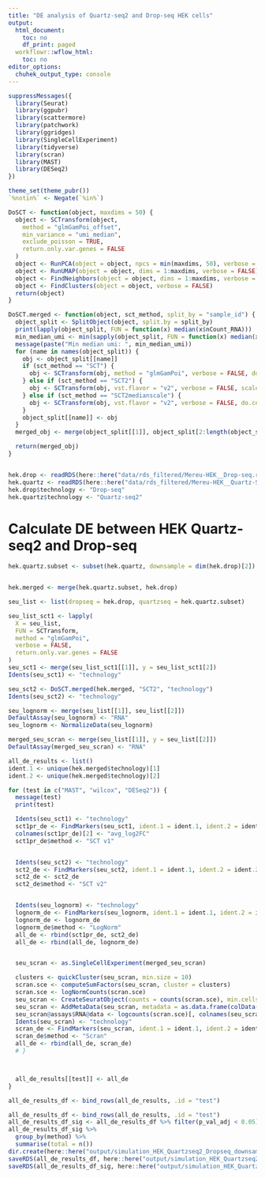 ```yaml
---
title: "DE analysis of Quartz-seq2 and Drop-seq HEK cells"
output:
  html_document:
    toc: no
    df_print: paged
  workflowr::wflow_html:
    toc: no
editor_options:
  chuhek_output_type: console
---
```


```r
suppressMessages({
  library(Seurat)
  library(ggpubr)
  library(scattermore)
  library(patchwork)
  library(ggridges)
  library(SingleCellExperiment)
  library(tidyverse)
  library(scran)
  library(MAST)
  library(DESeq2)
})

theme_set(theme_pubr())
`%notin%` <- Negate(`%in%`)
```


```r
DoSCT <- function(object, maxdims = 50) {
  object <- SCTransform(object,
    method = "glmGamPoi_offset",
    min_variance = "umi_median",
    exclude_poisson = TRUE,
    return.only.var.genes = FALSE
  )
  object <- RunPCA(object = object, npcs = min(maxdims, 50), verbose = FALSE)
  object <- RunUMAP(object = object, dims = 1:maxdims, verbose = FALSE)
  object <- FindNeighbors(object = object, dims = 1:maxdims, verbose = FALSE)
  object <- FindClusters(object = object, verbose = FALSE)
  return(object)
}

DoSCT.merged <- function(object, sct_method, split_by = "sample_id") {
  object_split <- SplitObject(object, split.by = split_by)
  print(lapply(object_split, FUN = function(x) median(x$nCount_RNA)))
  min_median_umi <- min(sapply(object_split, FUN = function(x) median(x$nCount_RNA)))
  message(paste("Min median umi: ", min_median_umi))
  for (name in names(object_split)) {
    obj <- object_split[[name]]
    if (sct_method == "SCT") {
      obj <- SCTransform(obj, method = "glmGamPoi", verbose = FALSE, do.center = FALSE, do.scale = FALSE)
    } else if (sct_method == "SCT2") {
      obj <- SCTransform(obj, vst.flavor = "v2", verbose = FALSE, scale_factor = min_median_umi, do.center = FALSE, do.scale = FALSE)
    } else if (sct_method == "SCT2medianscale") {
      obj <- SCTransform(obj, vst.flavor = "v2", verbose = FALSE, do.center = FALSE, do.scale = FALSE)
    }
    object_split[[name]] <- obj
  }
  merged_obj <- merge(object_split[[1]], object_split[2:length(object_split)])

  return(merged_obj)
}


hek.drop <- readRDS(here::here("data/rds_filtered/Mereu-HEK__Drop-seq.rds"))
hek.quartz <- readRDS(here::here("data/rds_filtered/Mereu-HEK__Quartz-Seq2.rds"))
hek.drop$technology <- "Drop-seq"
hek.quartz$technology <- "Quartz-seq2"
```


# Calculate DE between HEK Quartz-seq2 and Drop-seq

```r

hek.quartz.subset <- subset(hek.quartz, downsample = dim(hek.drop)[2])


hek.merged <- merge(hek.quartz.subset, hek.drop)
```

```r
seu_list <- list(dropseq = hek.drop, quartzseq = hek.quartz.subset)

seu_list_sct1 <- lapply(
  X = seu_list,
  FUN = SCTransform,
  method = "glmGamPoi",
  verbose = FALSE,
  return.only.var.genes = FALSE
)
seu_sct1 <- merge(seu_list_sct1[[1]], y = seu_list_sct1[2])
Idents(seu_sct1) <- "technology"

seu_sct2 <- DoSCT.merged(hek.merged, "SCT2", "technology")
Idents(seu_sct2) <- "technology"

seu_lognorm <- merge(seu_list[[1]], seu_list[[2]])
DefaultAssay(seu_lognorm) <- "RNA"
seu_lognorm <- NormalizeData(seu_lognorm)

merged_seu_scran <- merge(seu_list[[1]], y = seu_list[[2]])
DefaultAssay(merged_seu_scran) <- "RNA"
```


```r
all_de_results <- list()
ident.1 <- unique(hek.merged$technology)[1]
ident.2 <- unique(hek.merged$technology)[2]

for (test in c("MAST", "wilcox", "DESeq2")) {
  message(test)
  print(test)

  Idents(seu_sct1) <- "technology"
  sct1pr_de <- FindMarkers(seu_sct1, ident.1 = ident.1, ident.2 = ident.2, slot = "scale.data", test.use = test, logfc.threshold = 0.1)
  colnames(sct1pr_de)[2] <- "avg_log2FC"
  sct1pr_de$method <- "SCT v1"


  Idents(seu_sct2) <- "technology"
  sct2_de <- FindMarkers(seu_sct2, ident.1 = ident.1, ident.2 = ident.2, slot = "data", test.use = test, logfc.threshold = 0.1)
  sct2_de <- sct2_de
  sct2_de$method <- "SCT v2"


  Idents(seu_lognorm) <- "technology"
  lognorm_de <- FindMarkers(seu_lognorm, ident.1 = ident.1, ident.2 = ident.2, slot = "data", test.use = test, logfc.threshold = 0.1)
  lognorm_de <- lognorm_de
  lognorm_de$method <- "LogNorm"
  all_de <- rbind(sct1pr_de, sct2_de)
  all_de <- rbind(all_de, lognorm_de)


  seu_scran <- as.SingleCellExperiment(merged_seu_scran)

  clusters <- quickCluster(seu_scran, min.size = 10)
  scran.sce <- computeSumFactors(seu_scran, cluster = clusters)
  scran.sce <- logNormCounts(scran.sce)
  seu_scran <- CreateSeuratObject(counts = counts(scran.sce), min.cells = 1, min.features = 1)
  seu_scran <- AddMetaData(seu_scran, metadata = as.data.frame(colData(scran.sce)))
  seu_scran@assays$RNA@data <- logcounts(scran.sce)[, colnames(seu_scran@assays$RNA@counts)]
  Idents(seu_scran) <- "technology"
  scran_de <- FindMarkers(seu_scran, ident.1 = ident.1, ident.2 = ident.2, slot = "data", test.use = test, logfc.threshold = 0.1)
  scran_de$method <- "Scran"
  all_de <- rbind(all_de, scran_de)
  # }



  all_de_results[[test]] <- all_de
}

all_de_results_df <- bind_rows(all_de_results, .id = "test")

all_de_results_df <- bind_rows(all_de_results, .id = "test")
all_de_results_df_sig <- all_de_results_df %>% filter(p_val_adj < 0.05)
all_de_results_df_sig %>%
  group_by(method) %>%
  summarise(total = n())
dir.create(here::here("output/simulation_HEK_Quartzseq2_Dropseq_downsampling"), showWarnings = F, recursive = T)
saveRDS(all_de_results_df, here::here("output/simulation_HEK_Quartzseq2_Dropseq_downsampling/HEK_downsampling_DE.rds"))
saveRDS(all_de_results_df_sig, here::here("output/simulation_HEK_Quartzseq2_Dropseq_downsampling/HEK_downsampling_DE_sig.rds"))
```
